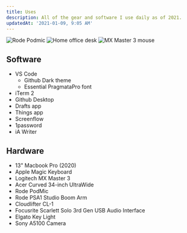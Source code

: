 ```yaml
---
title: Uses
description: All of the gear and software I use daily as of 2021.
updatedAt: '2021-01-09, 9:05 AM'
---
```


<div className="lg:-mx-16 grid grid-cols-3 gap-1">
  <Image
    src="/images/rode-podmic-mic.jpg"
    alt="Rode Podmic"
    width={300}
    height={300}
  />
  <Image
    src="/images/home-desk-setup.jpg"
    alt="Home office desk"
    width={300}
    height={300}
  />
  <Image
    src="/images/mx-master-3.jpg"
    alt="MX Master 3 mouse"
    width={300}
    height={300}
  />
</div>

## Software

- VS Code
  - Github Dark theme
  - Essential PragmataPro font
- iTerm 2
- Github Desktop
- Drafts app
- Things app
- Screenflow
- 1password
- iA Writer

## Hardware

- 13" Macbook Pro (2020)
- Apple Magic Keyboard
- Logitech MX Master 3
- Acer Curved 34-inch UltraWide
- Rode PodMic
- Rode PSA1 Studio Boom Arm
- Cloudlifter CL-1
- Focusrite Scarlett Solo 3rd Gen USB Audio Interface
- Elgato Key Light
- Sony A5100 Camera

